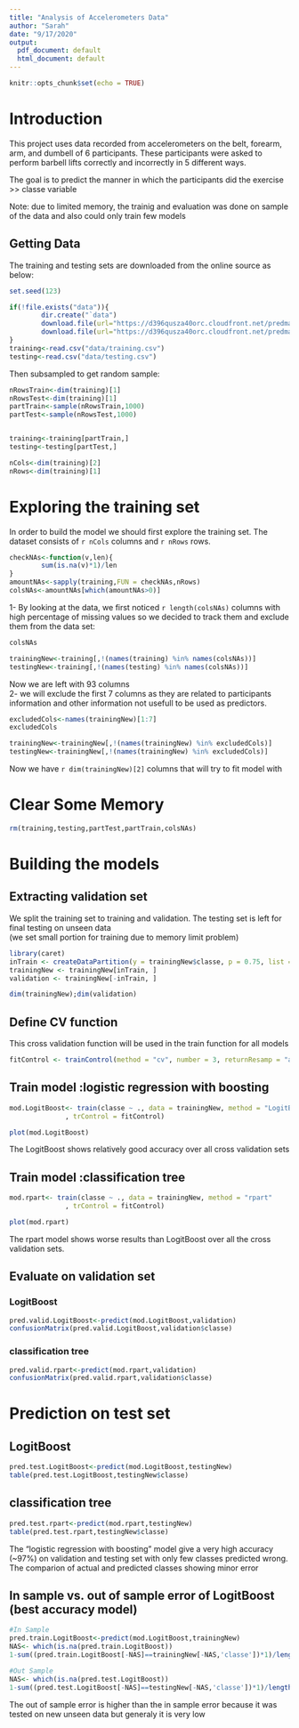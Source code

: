 ```yaml
---
title: "Analysis of Accelerometers Data"
author: "Sarah"
date: "9/17/2020"
output:
  pdf_document: default
  html_document: default
---
```


```r
knitr::opts_chunk$set(echo = TRUE)
```

# Introduction   

This project uses data recorded from accelerometers on the belt, forearm, arm, and dumbell of 6 participants. These participants were asked to perform barbell lifts correctly and incorrectly in 5 different ways.  

The goal is to predict the manner in which the participants did the exercise >> classe variable 

Note: due to limited memory, the trainig and evaluation was done on sample of the data and also could only train few models  

## Getting Data  

The training and testing sets are downloaded from the online source as below:  

```r
set.seed(123)
```

```r
if(!file.exists("data")){
        dir.create("`data")
        download.file(url="https://d396qusza40orc.cloudfront.net/predmachlearn/pml-training.csv",destfile = "data/training.csv")
        download.file(url="https://d396qusza40orc.cloudfront.net/predmachlearn/pml-testing.csv",destfile = "data/testing.csv")        
}
training<-read.csv("data/training.csv")
testing<-read.csv("data/testing.csv")

```

Then subsampled to get random sample:  
```r
nRowsTrain<-dim(training)[1]
nRowsTest<-dim(training)[1]
partTrain<-sample(nRowsTrain,1000)
partTest<-sample(nRowsTest,1000)


training<-training[partTrain,]
testing<-testing[partTest,]
```


```r
nCols<-dim(training)[2]
nRows<-dim(training)[1]
```

# Exploring the training set
In order to build the model we should first explore the training set. The dataset consists of `r nCols` columns and `r nRows` rows.  

```r
checkNAs<-function(v,len){
        sum(is.na(v)*1)/len
}
amountNAs<-sapply(training,FUN = checkNAs,nRows)
colsNAs<-amountNAs[which(amountNAs>0)]
```

1- By looking at the data, we first noticed `r length(colsNAs)` columns with high percentage of missing values so we decided to track them and exclude them from the data set:  

```r
colsNAs
```

```r

trainingNew<-training[,!(names(training) %in% names(colsNAs))]
testingNew<-training[,!(names(testing) %in% names(colsNAs))]
```

Now we are left with 93 columns  
2- we will exclude the first 7 columns as they are related to participants information and other information not usefull to be used as predictors.  
 
```r
excludedCols<-names(trainingNew)[1:7]
excludedCols
```


```r
trainingNew<-trainingNew[,!(names(trainingNew) %in% excludedCols)]
testingNew<-trainingNew[,!(names(trainingNew) %in% excludedCols)]

```

Now we have `r dim(trainingNew)[2]` columns that will try to fit model with  

# Clear Some Memory  
```r
rm(training,testing,partTest,partTrain,colsNAs)
```

# Building the models  

## Extracting validation set  
We split the training set to training and validation. The testing set is left for final testing on unseen data   
(we set small portion for training due to memory limit problem)

```r
library(caret)
inTrain <- createDataPartition(y = trainingNew$classe, p = 0.75, list = FALSE)
trainingNew <- trainingNew[inTrain, ]
validation <- trainingNew[-inTrain, ]

dim(trainingNew);dim(validation)
```

## Define CV function  

This cross validation function will be used in the train function for all models 

```r
fitControl <- trainControl(method = "cv", number = 3, returnResamp = "all")
```

## Train model :logistic regression with boosting 

```r
mod.LogitBoost<- train(classe ~ ., data = trainingNew, method = "LogitBoost"
              , trControl = fitControl)
```

```r
plot(mod.LogitBoost)
```
The LogitBoost shows relatively good accuracy over all cross validation sets  

## Train model :classification tree  

```r
mod.rpart<- train(classe ~ ., data = trainingNew, method = "rpart"
              , trControl = fitControl)
```

```r
plot(mod.rpart)
```

The rpart model shows worse results than LogitBoost over all the cross validation sets.  

## Evaluate on validation set  
### LogitBoost  

```r
pred.valid.LogitBoost<-predict(mod.LogitBoost,validation)
confusionMatrix(pred.valid.LogitBoost,validation$classe)
```
### classification tree  

```r
pred.valid.rpart<-predict(mod.rpart,validation)
confusionMatrix(pred.valid.rpart,validation$classe)
```

# Prediction on test set  

## LogitBoost  

```r
pred.test.LogitBoost<-predict(mod.LogitBoost,testingNew)
table(pred.test.LogitBoost,testingNew$classe)
```
## classification tree  
```r
pred.test.rpart<-predict(mod.rpart,testingNew)
table(pred.test.rpart,testingNew$classe)
```

The “logistic regression with boosting" model give a very high accuracy (~97%) on validation and testing set with only few classes predicted wrong.
The comparion of actual and predicted classes showing minor error  

## In sample vs. out of sample error of LogitBoost (best accuracy model)

```r
#In Sample
pred.train.LogitBoost<-predict(mod.LogitBoost,trainingNew)
NAS<- which(is.na(pred.train.LogitBoost))
1-sum((pred.train.LogitBoost[-NAS]==trainingNew[-NAS,'classe'])*1)/length(pred.train.LogitBoost)

#Out Sample
NAS<- which(is.na(pred.test.LogitBoost))
1-sum((pred.test.LogitBoost[-NAS]==testingNew[-NAS,'classe'])*1)/length(pred.test.LogitBoost)
```
The out of sample error is higher than the in sample error because it was tested on new unseen data but generaly it is very low 
